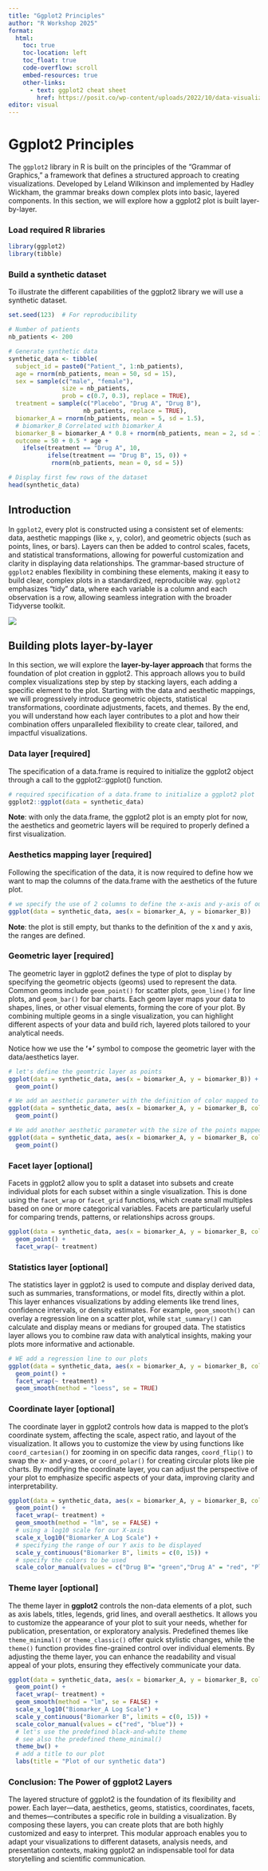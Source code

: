 ```yaml
---
title: "Ggplot2 Principles"
author: "R Workshop 2025"
format: 
  html:
    toc: true
    toc-location: left
    toc_float: true
    code-overflow: scroll
    embed-resources: true
    other-links:
      - text: ggplot2 cheat sheet
        href: https://posit.co/wp-content/uploads/2022/10/data-visualization-1.pdf
editor: visual
---
```


# Ggplot2 Principles

The `ggplot2` library in R is built on the principles of the "Grammar of Graphics," a framework that defines a structured approach to creating visualizations. Developed by Leland Wilkinson and implemented by Hadley Wickham, the grammar breaks down complex plots into basic, layered components. In this section, we will explore how a ggplot2 plot is built layer-by-layer.

### Load required R libraries

```r
library(ggplot2)
library(tibble)
```

### Build a synthetic dataset

To illustrate the different capabilities of the ggplot2 library we will use a synthetic dataset.

```r
set.seed(123)  # For reproducibility

# Number of patients
nb_patients <- 200

# Generate synthetic data
synthetic_data <- tibble(
  subject_id = paste0("Patient_", 1:nb_patients),
  age = rnorm(nb_patients, mean = 50, sd = 15),
  sex = sample(c("male", "female"), 
               size = nb_patients, 
               prob = c(0.7, 0.3), replace = TRUE),
  treatment = sample(c("Placebo", "Drug A", "Drug B"), 
                     nb_patients, replace = TRUE),
  biomarker_A = rnorm(nb_patients, mean = 5, sd = 1.5),
  # biomarker_B Correlated with biomarker_A
  biomarker_B = biomarker_A * 0.8 + rnorm(nb_patients, mean = 2, sd = 1), 
  outcome = 50 + 0.5 * age + 
    ifelse(treatment == "Drug A", 10, 
           ifelse(treatment == "Drug B", 15, 0)) +
            rnorm(nb_patients, mean = 0, sd = 5))

# Display first few rows of the dataset
head(synthetic_data)
```

## Introduction

In `ggplot2`, every plot is constructed using a consistent set of elements: data, aesthetic mappings (like `x`, `y`, color), and geometric objects (such as points, lines, or bars). Layers can then be added to control scales, facets, and statistical transformations, allowing for powerful customization and clarity in displaying data relationships. The grammar-based structure of `ggplot2` enables flexibility in combining these elements, making it easy to build clear, complex plots in a standardized, reproducible way. `ggplot2` emphasizes "tidy" data, where each variable is a column and each observation is a row, allowing seamless integration with the broader Tidyverse toolkit.

![](images/ggplot2_layers.jpg)

## Building plots layer-by-layer

In this section, we will explore the **layer-by-layer approach** that forms the foundation of plot creation in ggplot2. This approach allows you to build complex visualizations step by step by stacking layers, each adding a specific element to the plot. Starting with the data and aesthetic mappings, we will progressively introduce geometric objects, statistical transformations, coordinate adjustments, facets, and themes. By the end, you will understand how each layer contributes to a plot and how their combination offers unparalleled flexibility to create clear, tailored, and impactful visualizations.

### Data layer \[required\]

The specification of a data.frame is required to initialize the ggplot2 object through a call to the ggplot2::ggplot() function.

```r
# required specification of a data.frame to initialize a ggplot2 plot
ggplot2::ggplot(data = synthetic_data)
```

**Note**: with only the data.frame, the ggplot2 plot is an empty plot for now, the aesthetics and geometric layers will be required to properly defined a first visualization.

### Aesthetics mapping layer \[required\]

Following the specification of the data, it is now required to define how we want to map the columns of the data.frame with the aesthetics of the future plot.

```r
# we specify the use of 2 columns to define the x-axis and y-axis of our plot
ggplot(data = synthetic_data, aes(x = biomarker_A, y = biomarker_B))
```

**Note**: the plot is still empty, but thanks to the definition of the x and y axis, the ranges are defined.

### Geometric layer \[required\]

The geometric layer in ggplot2 defines the type of plot to display by specifying the geometric objects (geoms) used to represent the data. Common geoms include `geom_point()` for scatter plots, `geom_line()` for line plots, and `geom_bar()` for bar charts. Each geom layer maps your data to shapes, lines, or other visual elements, forming the core of your plot. By combining multiple geoms in a single visualization, you can highlight different aspects of your data and build rich, layered plots tailored to your analytical needs.

Notice how we use the **'+'** symbol to compose the geometric layer with the data/aesthetics layer.

```r
# let's define the geomtric layer as points
ggplot(data = synthetic_data, aes(x = biomarker_A, y = biomarker_B)) +
  geom_point()
```

```r
# We add an aesthetic parameter with the definition of color mapped to the Sex variable
ggplot(data = synthetic_data, aes(x = biomarker_A, y = biomarker_B, color = sex)) +
  geom_point()
```

```r
# We add another aesthetic parameter with the size of the points mapped to the Age variable.
ggplot(data = synthetic_data, aes(x = biomarker_A, y = biomarker_B, color = sex, size = age)) +
  geom_point()
```

### Facet layer \[optional\]

Facets in ggplot2 allow you to split a dataset into subsets and create individual plots for each subset within a single visualization. This is done using the `facet_wrap` or `facet_grid` functions, which create small multiples based on one or more categorical variables. Facets are particularly useful for comparing trends, patterns, or relationships across groups.

```r
ggplot(data = synthetic_data, aes(x = biomarker_A, y = biomarker_B, color = sex)) +
  geom_point() +
  facet_wrap(~ treatment)
```

### Statistics layer \[optional\]

The statistics layer in ggplot2 is used to compute and display derived data, such as summaries, transformations, or model fits, directly within a plot. This layer enhances visualizations by adding elements like trend lines, confidence intervals, or density estimates. For example, `geom_smooth()` can overlay a regression line on a scatter plot, while `stat_summary()` can calculate and display means or medians for grouped data. The statistics layer allows you to combine raw data with analytical insights, making your plots more informative and actionable.

```r
# WE add a regression line to our plots
ggplot(data = synthetic_data, aes(x = biomarker_A, y = biomarker_B, color = sex)) +
  geom_point() +
  facet_wrap(~ treatment) +
  geom_smooth(method = "loess", se = TRUE)
```

### Coordinate layer \[optional\]

The coordinate layer in ggplot2 controls how data is mapped to the plot's coordinate system, affecting the scale, aspect ratio, and layout of the visualization. It allows you to customize the view by using functions like `coord_cartesian()` for zooming in on specific data ranges, `coord_flip()` to swap the x- and y-axes, or `coord_polar()` for creating circular plots like pie charts. By modifying the coordinate layer, you can adjust the perspective of your plot to emphasize specific aspects of your data, improving clarity and interpretability.

```r
ggplot(data = synthetic_data, aes(x = biomarker_A, y = biomarker_B, color = treatment)) +
  geom_point() +
  facet_wrap(~ treatment) +
  geom_smooth(method = "lm", se = FALSE) +
  # using a log10 scale for our X-axis
  scale_x_log10("Biomarker_A Log Scale") +
  # specifying the range of our Y axis to be displayed
  scale_y_continuous("Biomarker B", limits = c(0, 15)) +
  # specify the colors to be used
  scale_color_manual(values = c("Drug B"= "green","Drug A" = "red", "Placebo" = "blue"))
```

### Theme layer \[optional\]

The theme layer in **ggplot2** controls the non-data elements of a plot, such as axis labels, titles, legends, grid lines, and overall aesthetics. It allows you to customize the appearance of your plot to suit your needs, whether for publication, presentation, or exploratory analysis. Predefined themes like `theme_minimal()` or `theme_classic()` offer quick stylistic changes, while the `theme()` function provides fine-grained control over individual elements. By adjusting the theme layer, you can enhance the readability and visual appeal of your plots, ensuring they effectively communicate your data.

```r
ggplot(data = synthetic_data, aes(x = biomarker_A, y = biomarker_B, color = sex)) +
  geom_point() +
  facet_wrap(~ treatment) +
  geom_smooth(method = "lm", se = FALSE) +
  scale_x_log10("Biomarker_A Log Scale") +
  scale_y_continuous("Biomarker B", limits = c(0, 15)) +
  scale_color_manual(values = c("red", "blue")) +
  # let's use the predefined black-and-white theme
  # see also the predefined theme_minimal()
  theme_bw() +
  # add a title to our plot
  labs(title = "Plot of our synthetic data") 
```

### **Conclusion: The Power of ggplot2 Layers**

The layered structure of ggplot2 is the foundation of its flexibility and power. Each layer—data, aesthetics, geoms, statistics, coordinates, facets, and themes—contributes a specific role in building a visualization. By composing these layers, you can create plots that are both highly customized and easy to interpret. This modular approach enables you to adapt your visualizations to different datasets, analysis needs, and presentation contexts, making ggplot2 an indispensable tool for data storytelling and scientific communication.
